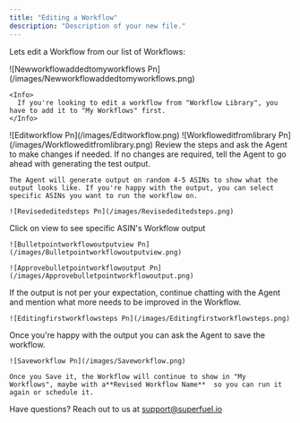 ```yaml
---
title: "Editing a Workflow"
description: "Description of your new file."
---
```


Lets edit a Workflow from our list of Workflows:

<Steps>
  <Step title="Navigate to My Workflows, and open any workflow you want to edit">
    ![Newworkflowaddedtomyworkflows Pn](/images/Newworkflowaddedtomyworkflows.png)

    <Info>
      If you're looking to edit a workflow from "Workflow Library", you have to add it to "My Workflows" first.
    </Info>
  </Step>
  <Step title='Click "Edit Workflow"'>
    ![Editworkflow Pn](/images/Editworkflow.png)
  </Step>
  <Step title="Tell the Agent the changes you want in the Workflow or Output">
    ![Workfloweditfromlibrary Pn](/images/Workfloweditfromlibrary.png)
  </Step>
  <Step title="Review the revised Steps proposed by the Agent">
    Review the steps and ask the Agent to make changes if needed. If no changes are required, tell the Agent to go ahead with generating the test output.

    The Agent will generate output on random 4-5 ASINs to show what the output looks like. If you're happy with the output, you can select specific ASINs you want to run the workflow on.

    ![Revisededitedsteps Pn](/images/Revisededitedsteps.png)
  </Step>
  <Step title="Review the test Output">
    Click on view to see specific ASIN's Workflow output

    ![Bulletpointworkflowoutputview Pn](/images/Bulletpointworkflowoutputview.png)

    ![Approvebulletpointworkflowoutput Pn](/images/Approvebulletpointworkflowoutput.png)
  </Step>
  <Step title="Continue refining the Workflow and Output">
    If the output is not per your expectation, continue chatting with the Agent and mention what more needs to be improved in the Workflow.

    ![Editingfirstworkflowsteps Pn](/images/Editingfirstworkflowsteps.png)
  </Step>
  <Step title="Save the Workflow">
    Once you're happy with the output you can ask the Agent to save the workflow.

    ![Saveworkflow Pn](/images/Saveworkflow.png)

    Once you Save it, the Workflow will continue to show in "My Workflows", maybe with a**Revised Workflow Name**  so you can run it again or schedule it.
  </Step>
</Steps>

Have questions? Reach out to us at [support@superfuel.io](mailto:support@superfuel.io)

## 